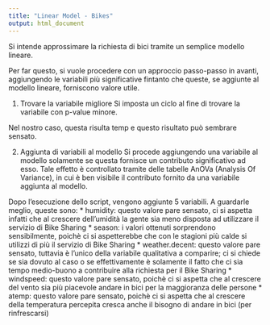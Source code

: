 ```yaml
---
title: "Linear Model - Bikes"
output: html_document
---
```


Si intende approssimare la richiesta di bici tramite un semplice modello
lineare.

Per far questo, si vuole procedere con un approccio passo-passo in avanti,
aggiungendo le variabili più significative fintanto che queste, se aggiunte
al modello lineare, forniscono valore utile.

1) Trovare la variabile migliore
Si imposta un ciclo al fine di trovare la variabile con p-value minore.

Nel nostro caso, questa risulta temp e questo risultato può sembrare sensato.

2) Aggiunta di variabili al modello
Si procede aggiungendo una variabile al modello solamente se questa fornisce
un contributo significativo ad esso.
Tale effetto è controllato tramite delle tabelle AnOVa (Analysis Of Variance),
in cui è ben visibile il contributo fornito da una variabile aggiunta al modello.

Dopo l'esecuzione dello script, vengono aggiunte 5 variabili.
A guardarle meglio, queste sono:
* humidity: questo valore pare sensato, ci si aspetta infatti che al crescere
  dell'umidità la gente sia meno disposta ad utilizzare il servizio di Bike
  Sharing
* season: i valori ottenuti sorprendono sensibilmente, poichè ci si
  aspetterebbe che con le stagioni più calde si utilizzi di più il servizio di
  Bike Sharing
* weather.decent: questo valore pare sensato, tuttavia è l'unico della
  variabile qualitativa a comparire; ci si chiede se sia dovuto al caso o se
  effettivamente è solamente il fatto che ci sia tempo medio-buono a contribuire
  alla richiesta per il Bike Sharing
* windspeed: questo valore pare sensato, poichè ci si aspetta che al crescere
  del vento sia più piacevole andare in bici per la maggioranza delle persone
* atemp: questo valore pare sensato, poichè ci si aspetta che al crescere
  della temperatura percepita cresca anche il bisogno di andare in bici (per
  rinfrescarsi)
